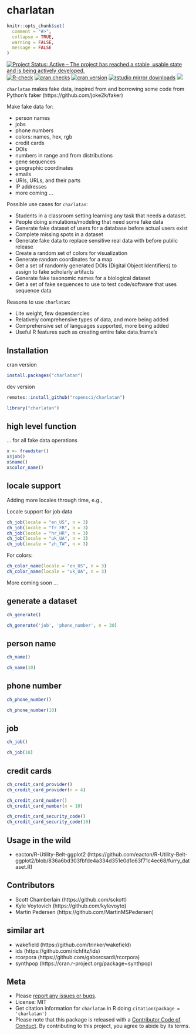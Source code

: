 charlatan
=========

```r
knitr::opts_chunk$set(
  comment = "#>",
  collapse = TRUE,
  warning = FALSE,
  message = FALSE
)
```

[![Project Status: Active – The project has reached a stable, usable state and is being actively developed.](https://www.repostatus.org/badges/latest/active.svg)](https://www.repostatus.org/#active)
[![R-check](https://github.com/ropensci/charlatan/workflows/R-check/badge.svg)](https://github.com/ropensci/charlatan/actions?query=workflow%3AR-check)
[![cran checks](https://badges.cranchecks.info/worst/charlatan.svg)](https://cranchecks.info/pkgs/charlatan)
[![cran version](https://www.r-pkg.org/badges/version/charlatan)](https://cran.r-project.org/package=charlatan)
[![rstudio mirror downloads](https://cranlogs.r-pkg.org/badges/charlatan)](https://github.com/r-hub/cranlogs.app)
[![](https://badges.ropensci.org/94_status.svg)](https://github.com/ropensci/software-review/issues/94)

`charlatan` makes fake data, inspired from and borrowing some code from Python's faker (https://github.com/joke2k/faker)

Make fake data for:

* person names
* jobs
* phone numbers
* colors: names, hex, rgb
* credit cards
* DOIs
* numbers in range and from distributions
* gene sequences
* geographic coordinates
* emails
* URIs, URLs, and their parts
* IP addresses
* more coming ...

Possible use cases for `charlatan`:

* Students in a classroom setting learning any task that needs a dataset.
* People doing simulations/modeling that need some fake data
* Generate fake dataset of users for a database before actual users exist
* Complete missing spots in a dataset
* Generate fake data to replace sensitive real data with before public release
* Create a random set of colors for visualization
* Generate random coordinates for a map
* Get a set of randomly generated DOIs (Digital Object Identifiers) to
assign to fake scholarly artifacts
* Generate fake taxonomic names for a biological dataset
* Get a set of fake sequences to use to test code/software that uses
sequence data

Reasons to use `charlatan`:

* Lite weight, few dependencies
* Relatively comprehensive types of data, and more being added
* Comprehensive set of languages supported, more being added
* Useful R features such as creating entire fake data.frame's

## Installation

cran version

```r
install.packages("charlatan")
```

dev version

```r
remotes::install_github("ropensci/charlatan")
```

```r
library("charlatan")
```

## high level function

... for all fake data operations

```r
x <- fraudster()
x$job()
x$name()
x$color_name()
```

## locale support

Adding more locales through time, e.g.,

Locale support for job data

```r
ch_job(locale = "en_US", n = 3)
ch_job(locale = "fr_FR", n = 3)
ch_job(locale = "hr_HR", n = 3)
ch_job(locale = "uk_UA", n = 3)
ch_job(locale = "zh_TW", n = 3)
```

For colors:

```r
ch_color_name(locale = "en_US", n = 3)
ch_color_name(locale = "uk_UA", n = 3)
```

More coming soon ...

## generate a dataset

```r
ch_generate()
```

```r
ch_generate('job', 'phone_number', n = 30)
```


## person name

```r
ch_name()
```

```r
ch_name(10)
```


## phone number

```r
ch_phone_number()
```

```r
ch_phone_number(10)
```

## job

```r
ch_job()
```

```r
ch_job(10)
```

## credit cards

```r
ch_credit_card_provider()
ch_credit_card_provider(n = 4)
```

```r
ch_credit_card_number()
ch_credit_card_number(n = 10)
```

```r
ch_credit_card_security_code()
ch_credit_card_security_code(10)
```

## Usage in the wild

- eacton/R-Utility-Belt-ggplot2 (https://github.com/eacton/R-Utility-Belt-ggplot2/blob/836a6bd303fbfde4a334d351e0d1c63f71c4ec68/furry_dataset.R)


## Contributors

* Scott Chamberlain (https://github.com/sckott)
* Kyle Voytovich (https://github.com/kylevoyto)
* Martin Pedersen (https://github.com/MartinMSPedersen)

## similar art

* wakefield (https://github.com/trinker/wakefield)
* ids (https://github.com/richfitz/ids)
* rcorpora (https://github.com/gaborcsardi/rcorpora)
* synthpop (https://cran.r-project.org/package=synthpop)

## Meta

* Please [report any issues or bugs](https://github.com/ropensci/charlatan/issues).
* License: MIT
* Get citation information for `charlatan` in R doing `citation(package = 'charlatan')`
* Please note that this package is released with a [Contributor Code of Conduct](https://ropensci.org/code-of-conduct/). By contributing to this project, you agree to abide by its terms.
